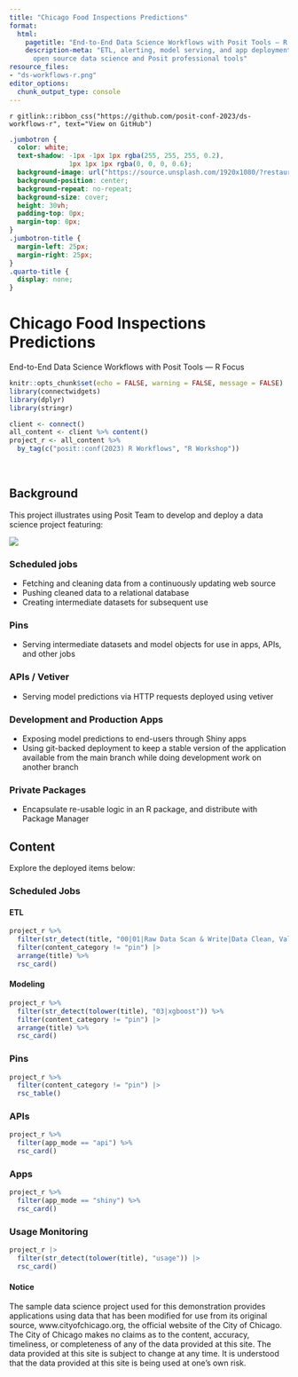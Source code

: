 ```yaml
---
title: "Chicago Food Inspections Predictions"
format:
  html:
    pagetitle: "End-to-End Data Science Workflows with Posit Tools — R Focus"
    description-meta: "ETL, alerting, model serving, and app deployment--powered by
      open source data science and Posit professional tools"
resource_files:
- "ds-workflows-r.png"
editor_options: 
  chunk_output_type: console
---
```


::: {.column-screen}
`r gitlink::ribbon_css("https://github.com/posit-conf-2023/ds-workflows-r", text="View on GitHub")`

```css
.jumbotron {
  color: white;
  text-shadow: -1px -1px 1px rgba(255, 255, 255, 0.2), 
               1px 1px 1px rgba(0, 0, 0, 0.6);
  background-image: url("https://source.unsplash.com/1920x1080/?restaurant-kitchen");
  background-position: center;
  background-repeat: no-repeat;
  background-size: cover;
  height: 30vh;
  padding-top: 0px;
  margin-top: 0px;
}
.jumbotron-title {
  margin-left: 25px;
  margin-right: 25px;
}
.quarto-title {
  display: none;
}
```

<div class="jumbotron jumbotron-fluid">
<div class="container">
<h1 class="display-3 jumbotron-title" color="#f0f0f0">Chicago Food Inspections Predictions</h1>
<p class="lead jumbotron-title">End-to-End Data Science Workflows with Posit Tools — R Focus</p>
</div>
</div>

:::

```r
knitr::opts_chunk$set(echo = FALSE, warning = FALSE, message = FALSE)
library(connectwidgets)
library(dplyr)
library(stringr)

client <- connect()
all_content <- client %>% content()
project_r <- all_content %>% 
  by_tag(c("posit::conf(2023) R Workflows", "R Workshop"))

```

<br>

## Background

This project illustrates using Posit Team to develop and deploy a data science project featuring:

![](ds-workflows-r.png)

### Scheduled jobs

- Fetching and cleaning data from a continuously updating web source
- Pushing cleaned data to a relational database
- Creating intermediate datasets for subsequent use

### Pins

- Serving intermediate datasets and model objects for use in apps, APIs, and other jobs

### APIs / Vetiver

- Serving model predictions via HTTP requests deployed using vetiver

### Development and Production Apps
  
- Exposing model predictions to end-users through Shiny apps
- Using git-backed deployment to keep a stable version of the application available from the main branch while doing development work on another branch

### Private Packages

- Encapsulate re-usable logic in an R package, and distribute with Package Manager 

## Content

Explore the deployed items below:

### Scheduled Jobs

::: {.panel-tabset}

#### ETL

```r
project_r %>% 
  filter(str_detect(title, "00|01|Raw Data Scan & Write|Data Clean, Validate")) %>%
  filter(content_category != "pin") |> 
  arrange(title) %>%
  rsc_card()
```

#### Modeling

```r
project_r %>% 
  filter(str_detect(tolower(title), "03|xgboost")) %>%
  filter(content_category != "pin") |> 
  arrange(title) %>%
  rsc_card()
```

:::

### Pins

```r
project_r %>%
  filter(content_category != "pin") |> 
  rsc_table()
```

### APIs

```r
project_r %>%
  filter(app_mode == "api") %>%
  rsc_card()
```

### Apps

```r
project_r %>%
  filter(app_mode == "shiny") %>%
  rsc_card()
```

### Usage Monitoring 

```r
project_r |> 
  filter(str_detect(tolower(title), "usage")) |> 
  rsc_card()
```



#### Notice
The sample data science project used for this demonstration provides applications using data that has been modified for use from its original source, www.cityofchicago.org, the official website of the City of Chicago. The City of Chicago makes no claims as to the content, accuracy, timeliness, or completeness of any of the data provided at this site. The data provided at this site is subject to change at any time. It is understood that the data provided at this site is being used at one’s own risk.